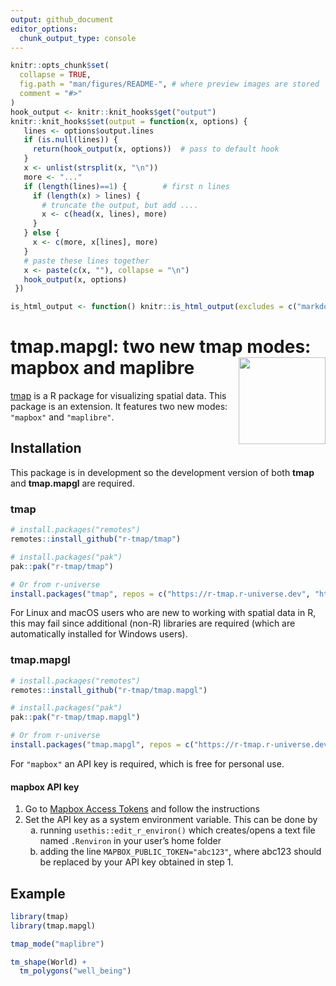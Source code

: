 ```yaml
---
output: github_document
editor_options: 
  chunk_output_type: console
---
```


```r
knitr::opts_chunk$set(
  collapse = TRUE,
  fig.path = "man/figures/README-", # where preview images are stored
  comment = "#>"
)
hook_output <- knitr::knit_hooks$get("output")
knitr::knit_hooks$set(output = function(x, options) {
   lines <- options$output.lines
   if (is.null(lines)) {
     return(hook_output(x, options))  # pass to default hook
   }
   x <- unlist(strsplit(x, "\n"))
   more <- "..."
   if (length(lines)==1) {        # first n lines
     if (length(x) > lines) {
       # truncate the output, but add ....
       x <- c(head(x, lines), more)
     }
   } else {
     x <- c(more, x[lines], more)
   }
   # paste these lines together
   x <- paste(c(x, ""), collapse = "\n")
   hook_output(x, options)
 })

is_html_output <- function() knitr::is_html_output(excludes = c("markdown"))
```

# tmap.mapgl: two new tmap modes: mapbox and maplibre <img src="man/figures/logo.png" align="right" height="139" alt="" />

[tmap](https://r-tmap.github.io/tmap/) is a R package for visualizing spatial data. This package is an extension. It features two new modes: `"mapbox"` and `"maplibre"`.



## Installation

This package is in development so the development version of both **tmap** and **tmap.mapgl** are required. 

### tmap

```r
# install.packages("remotes")
remotes::install_github("r-tmap/tmap")

# install.packages("pak")
pak::pak("r-tmap/tmap")

# Or from r-universe
install.packages("tmap", repos = c("https://r-tmap.r-universe.dev", "https://cloud.r-project.org"))
```

For Linux and macOS users who are new to working with spatial data in R, this may fail since additional (non-R) libraries are required (which are automatically installed for Windows users).

### tmap.mapgl

```r
# install.packages("remotes")
remotes::install_github("r-tmap/tmap.mapgl")

# install.packages("pak")
pak::pak("r-tmap/tmap.mapgl")

# Or from r-universe
install.packages("tmap.mapgl", repos = c("https://r-tmap.r-universe.dev", "https://cloud.r-project.org"))
```

For `"mapbox"` an API key is required, which is free for personal use.

#### mapbox API key

1. Go to [Mapbox Access Tokens](https://docs.mapbox.com/help/getting-started/access-tokens/) and follow the instructions
2. Set the API key as a system environment variable. This can be done by
    a. running `usethis::edit_r_environ()` which creates/opens a text file named `.Renviron` in your user's home folder
    b. adding the line `MAPBOX_PUBLIC_TOKEN="abc123"`, where abc123 should be replaced by your API key obtained in step 1.  


## Example

```r
library(tmap)
library(tmap.mapgl)

tmap_mode("maplibre")

tm_shape(World) + 
  tm_polygons("well_being")
```

